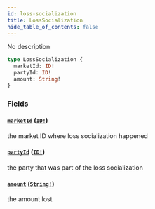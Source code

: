 ```yaml
---
id: loss-socialization
title: LossSocialization
hide_table_of_contents: false
---
```



No description

```graphql
type LossSocialization {
  marketId: ID!
  partyId: ID!
  amount: String!
}
```


### Fields

#### [`marketId`](#) ([`ID!`](/mainnet/api/graphql/scalars/id))

the market ID where loss socialization happened


#### [`partyId`](#) ([`ID!`](/mainnet/api/graphql/scalars/id))

the party that was part of the loss socialization


#### [`amount`](#) ([`String!`](/mainnet/api/graphql/scalars/string))

the amount lost




